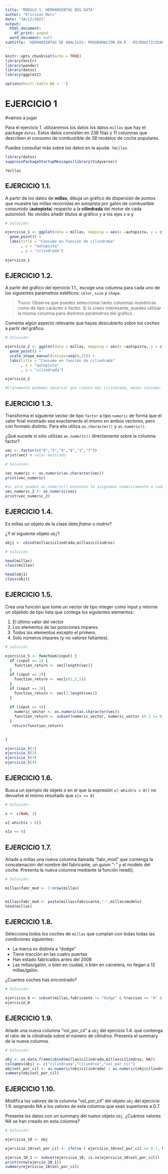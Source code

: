 ```yaml
---
title: 'MÓDULO 1: HERRAMIENTAS BIG DATA'
author: "Ericsson Marc"
date: "20/12/2021"
output:
  html_document:
    df_print: paged
  word_document: null
subtitle: 'HERRAMIENTAS DE ANALISIS: PROGRAMACIÓN EN R - MICROACTIVIDADES'
---
```


```r
knitr::opts_chunk$set(echo = TRUE)
library(knitr)
library(pander)
library(datos)
library(ggplot2)

options(knitr.kable.NA = '')
```

# EJERCICIO 1


#vamos a jugar

Para el ejercicio 1, utilizaremos los datos los datos `millas` que hay el package `datos`. Estos datos consisten en 238 filas y 11 columnas que describen el consumo de combustible de 38 modelos de coche populares.

Puedes consultar más sobre los datos en la ayuda: `?millas`.

```r
library(datos)
suppressPackageStartupMessages(library(tidyverse))
```

```
?millas
```

## EJERCICIO 1.1.

A partir de los datos de **millas**, dibuja un gráfico de dispersión de puntos que muestre las millas recorridas en autopista por galón de combustible consumido (**autopista**) respecto a la **cilindrada** del motor de cada automóvil. No olvides añadir títulos al gráfico y a los ejes x e y.


```r
# Solución:

ejercicio_1 <- ggplot(data = millas, mapping = aes(x =autopista, y = cilindrada)) + 
  geom_point() +
  labs(title = "Consumo en función de cilindrada"
       , x = "autopista"
       , y = "cilindrada")
  
ejercicio_1

```

## EJERCICIO 1.2.

A partir del gráfico del ejercicio 1.1., escoge una columna para cada uno de los siguientes parámetros estéticos: `color`, `size` y `shape`.

> Truco: Observa que puedes seleccionar tanto columnas numéricas como de tipo carácter o factor. Si lo crees interesante, puedes utilizar la misma columna para distintos parámetros del gráfico .

Comenta algún aspecto relevante que hayas descubierto sobre los coches a partir del gráfico.

```r
# Solución:

ejercicio_2 <- ggplot(data = millas, mapping = aes(x =autopista, y = cilindrada, color = modelo, shape = fabricante, size = anio)) + 
  geom_point() +
  scale_shape_manual(values=seq(0,15)) +
  labs(title = "Consumo en función de cilindrada"
       , x = "autopista"
       , y = "cilindrada")

ejercicio_2

#Claramente podemos observar que cuanto más cilindrada, menos consumo.

```

## EJERCICIO 1.3.

Transforma el siguiente vector de tipo `factor` a tipo `numeric` de forma que el valor final mostrado sea exactamente el mismo en ambos vectores, pero con formato distinto. Para ello utiliza `as.character()` y `as.numeric()`. 

¿Qué sucede si sólo utilizas `as.numeric()` directamente sobre la columna factor?


```r
vec <- factor(c("8","5","9","8","1","7"))
print(vec) # valor mostrado

# Solución:

vec_numeric <- as.numeric(as.character(vec))
print(vec_numeric)

#si solo usamos as.numeric() entonces le asignamos numericamente a cada factor distinto un orden (categorizamos)
vec_numeric_2 <- as.numeric(vec)
print(vec_numeric_2)

```

## EJERCICIO 1.4.

Es millas un objeto de la clase *data.frame* o *matrix*?

¿Y el siguiente objeto `obj`?

```r

obj1 <- cbind(millas$cilindrada,millas$cilindros)

# solución

head(millas)
class(millas)

head(obj1)
class(obj1)

```

## EJERCICIO 1.5.

Crea una función que tome un vector de tipo integer como input y retorne un objetido de tipo lista que contega los siguientes elementos:

1. El último valor del vector
1. Los elementos de las posiciones impares.
1. Todos los elementos excepto el primero.
1. Solo números impares (y no valores faltantes).

```r
# solución

ejercicio_5 <- function(input) {
  if (input == 1) {
    function_return <- vec[length(vec)]
  }
  if (input == 2){
    function_return <- vec[c(1,3,5)]
  }
  if (input == 3){
    function_return <- vec[2:length(vec)]
  }
  
  if (input == 4){
    numeric_vector <- as.numeric(as.character(vec))
    function_return <- subset(numeric_vector, numeric_vector %% 2 != 0)
  }
   return(function_return)
    

}

ejercicio_5(1)
ejercicio_5(2)
ejercicio_5(3)
ejercicio_5(4)
```

## EJERCICIO 1.6.

Busca un ejemplo de objeto x en el que la expresión `x[-which(x > 0)]` no devuelve el mismo resultado que `x[x <= 0]`

```r
# Solución:

x <- c(NaN, 2)

x[-which(x > 0)]

x[x <= 0]

```

## EJERCICIO 1.7.

Añade a millas una nueva columna llamada "fabr_mod" que contenga la concatenación del nombre del fabricante, un guion "-" y el modelo del coche. Presenta la nueva columna mediante la función head().

```r
# Solución:

millas$fabr_mod <- 1:nrow(millas)


millas$fabr_mod <- paste(millas$fabricante,"-",millas$modelo)
head(millas)
```

## EJERCICIO 1.8.

Selecciona todos los coches de `millas` que cumplan con todas todas las condiciones siguientes:

- La marca es distinta a "dodge"
- Tiene tracción en las cuatro puertas
- Han estado fabricados antes del 2008
- Las millas/galón, o bién en ciudad, o bién en carretera, no llegan a 12 millas/galón.

¿Cuantos coches has encontrado?

```r
# Solución:

ejercicio_8 <- subset(millas,fabricante != "dodge" & traccion == "4" & anio < 2008 & (ciudad <= 12 | autopista <= 12))
ejercicio_8

```

## EJERCICIO 1.9.

Añade una nueva columna "vol_por_cil" a `obj` del ejercicio 1.4. que contenga el ratio de la cilindrada sobre el número de cilindros. Presenta el summary de la nueva columna.

```r
# Solución:

obj <- as.data.frame(cbind(millas$cilindrada,millas$cilindros, NA))
colnames(obj) <- c("cilindrada","cilindros","vol_por_cil")
obj$vol_por_cil <- as.numeric(obj$cilindrada) / as.numeric(obj$cilindros)
summary(obj$vol_por_cil)

```

## EJERCICIO 1.10.

Modifica los valores de la columna "vol_por_cil" del objeto `obj` del ejercicio 1.9. asignando NA a los valores de esta columna que sean superiores a 0.7.

Presenta los datos con un summary del nuevo objeto `obj`. ¿Cuántos valores NA se han creado en esta columna? 

```r
# Solución:

ejercicio_10 <- obj

ejercicio_10$vol_por_cil <- ifelse ( ejercicio_10$vol_por_cil >= 0.7, NA, ejercicio_10$vol_por_cil)

ejercio_10_1 <- subset(ejercicio_10, is.na(ejercicio_10$vol_por_cil))
print(nrow(ejercio_10_1))
summary(ejercicio_10$vol_por_cil)

```

